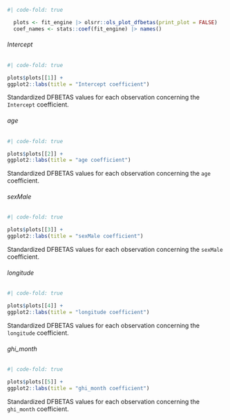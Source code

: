 :::: {.panel-tabset}

```r
#| code-fold: true

  plots <- fit_engine |> olsrr::ols_plot_dfbetas(print_plot = FALSE)
  coef_names <- stats::coef(fit_engine) |> names()
```

###### Intercept

::: {#tbl-sm-6-rm-coef-dfbetas-intercept}
```r
#| code-fold: true

plots$plots[[1]] +
ggplot2::labs(title = "Intercept coefficient")
```

Standardized DFBETAS values for each observation concerning the
`Intercept` coefficient.
:::

###### age

::: {#tbl-sm-6-rm-coef-dfbetas-age}
```r
#| code-fold: true

plots$plots[[2]] +
ggplot2::labs(title = "age coefficient")
```

Standardized DFBETAS values for each observation concerning the
`age` coefficient.
:::

###### sexMale

::: {#tbl-sm-6-rm-coef-dfbetas-sexmale}
```r
#| code-fold: true

plots$plots[[3]] +
ggplot2::labs(title = "sexMale coefficient")
```

Standardized DFBETAS values for each observation concerning the
`sexMale` coefficient.
:::

###### longitude

::: {#tbl-sm-6-rm-coef-dfbetas-longitude}
```r
#| code-fold: true

plots$plots[[4]] +
ggplot2::labs(title = "longitude coefficient")
```

Standardized DFBETAS values for each observation concerning the
`longitude` coefficient.
:::

###### ghi_month

::: {#tbl-sm-6-rm-coef-dfbetas-ghi-month}
```r
#| code-fold: true

plots$plots[[5]] +
ggplot2::labs(title = "ghi_month coefficient")
```

Standardized DFBETAS values for each observation concerning the
`ghi_month` coefficient.
:::
::::
